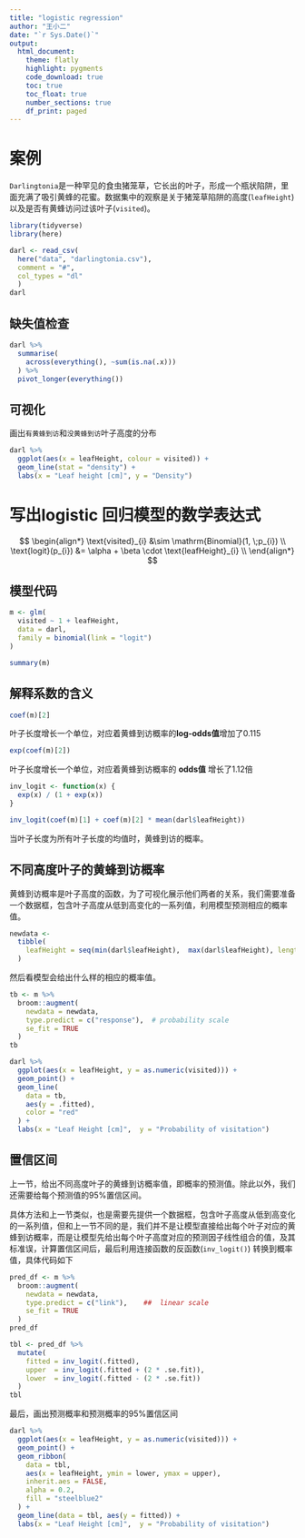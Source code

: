 ```yaml
---
title: "logistic regression"
author: "王小二"
date: "`r Sys.Date()`"
output: 
  html_document:
    theme: flatly
    highlight: pygments
    code_download: true
    toc: true
    toc_float: true
    number_sections: true
    df_print: paged
---
```


# 案例

`Darlingtonia`是一种罕见的食虫猪笼草，它长出的叶子，形成一个瓶状陷阱，里面充满了吸引黄蜂的花蜜。数据集中的观察是关于猪笼草陷阱的高度(`leafHeight`)以及是否有黄蜂访问过该叶子(`visited`)。


```r
library(tidyverse)
library(here)

darl <- read_csv(
  here("data", "darlingtonia.csv"), 
  comment = "#",
  col_types = "dl"
  )
darl
```


## 缺失值检查

```r
darl %>% 
  summarise(
    across(everything(), ~sum(is.na(.x)))
  ) %>% 
  pivot_longer(everything())
```


## 可视化

画出`有黄蜂到访`和`没黄蜂到访`叶子高度的分布

```r
darl %>% 
  ggplot(aes(x = leafHeight, colour = visited)) +
  geom_line(stat = "density") + 
  labs(x = "Leaf height [cm]", y = "Density")
```

# 写出logistic 回归模型的数学表达式

$$
\begin{align*}
\text{visited}_{i} &\sim \mathrm{Binomial}(1, \;p_{i}) \\
\text{logit}(p_{i}) &= \alpha + \beta \cdot \text{leafHeight}_{i} \\
\end{align*}
$$


## 模型代码

```r
m <- glm(
  visited ~ 1 + leafHeight, 
  data = darl, 
  family = binomial(link = "logit")
)

summary(m)
```

## 解释系数的含义

```r
coef(m)[2]
```

叶子长度增长一个单位，对应着黄蜂到访概率的**log-odds值**增加了0.115

```r
exp(coef(m)[2])
```

叶子长度增长一个单位，对应着黄蜂到访概率的 **odds值** 增长了1.12倍




```r
inv_logit <- function(x) {
  exp(x) / (1 + exp(x))
}

inv_logit(coef(m)[1] + coef(m)[2] * mean(darl$leafHeight))
```

当叶子长度为所有叶子长度的均值时，黄蜂到访的概率。




## 不同高度叶子的黄蜂到访概率

黄蜂到访概率是叶子高度的函数，为了可视化展示他们两者的关系，我们需要准备一个数据框，包含叶子高度从低到高变化的一系列值，利用模型预测相应的概率值。

```r
newdata <- 
  tibble(
    leafHeight = seq(min(darl$leafHeight),  max(darl$leafHeight), length = 100)
  )
```

然后看模型会给出什么样的相应的概率值。
```r
tb <- m %>%
  broom::augment(
    newdata = newdata,
    type.predict = c("response"),  # probability scale
    se_fit = TRUE
  )
tb
```

```r
darl %>% 
  ggplot(aes(x = leafHeight, y = as.numeric(visited))) +
  geom_point() +
  geom_line(
    data = tb,
    aes(y = .fitted), 
    color = "red"
  ) +
  labs(x = "Leaf Height [cm]",  y = "Probability of visitation")
```


## 置信区间

上一节，给出不同高度叶子的黄蜂到访概率值，即概率的预测值。除此以外，我们还需要给每个预测值的95%置信区间。

具体方法和上一节类似，也是需要先提供一个数据框，包含叶子高度从低到高变化的一系列值，但和上一节不同的是，我们并不是让模型直接给出每个叶子对应的黄蜂到访概率，而是让模型先给出每个叶子高度对应的预测因子线性组合的值，及其标准误，计算置信区间后，最后利用连接函数的反函数(`inv_logit()`) 转换到概率值，具体代码如下

```r
pred_df <- m %>%
  broom::augment(
    newdata = newdata,
    type.predict = c("link"),    ##  linear scale
    se_fit = TRUE
  )
pred_df
```

```r
tbl <- pred_df %>%
  mutate(
    fitted = inv_logit(.fitted),
    upper  = inv_logit(.fitted + (2 * .se.fit)),
    lower  = inv_logit(.fitted - (2 * .se.fit))
  )
tbl
```


最后，画出预测概率和预测概率的95%置信区间

```r
darl %>% 
  ggplot(aes(x = leafHeight, y = as.numeric(visited))) +
  geom_point() +
  geom_ribbon(
    data = tbl,
    aes(x = leafHeight, ymin = lower, ymax = upper), 
    inherit.aes = FALSE, 
    alpha = 0.2,
    fill = "steelblue2"
  ) +
  geom_line(data = tbl, aes(y = fitted)) +
  labs(x = "Leaf Height [cm]",  y = "Probability of visitation")
```

